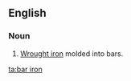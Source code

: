 ==English==

===Noun===
{{wikipedia}}
{{en-noun|sg=[[bar]] [[iron]]|-}}

# [[wrought iron|Wrought iron]] molded into bars.

[[ta:bar iron]]